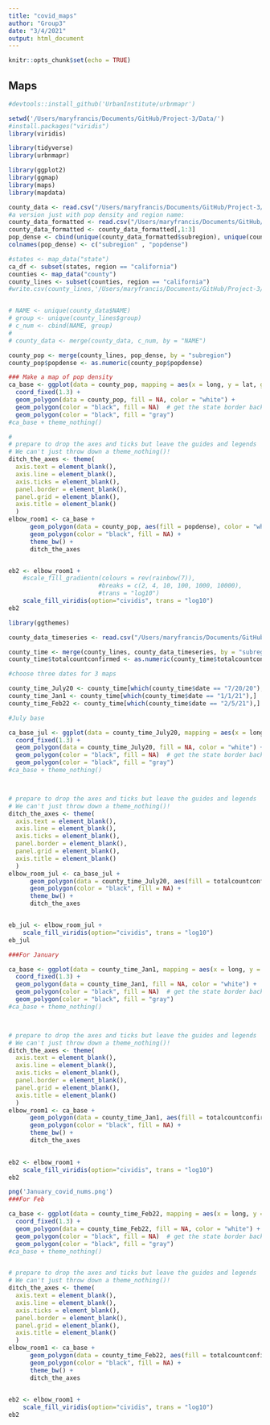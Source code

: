 ```yaml
---
title: "covid_maps"
author: "Group3"
date: "3/4/2021"
output: html_document
---
```


```r
knitr::opts_chunk$set(echo = TRUE)
```

## Maps


```r
#devtools::install_github('UrbanInstitute/urbnmapr')

setwd('/Users/maryfrancis/Documents/GitHub/Project-3/Data/')
#install.packages("viridis")
library(viridis)

library(tidyverse)
library(urbnmapr)

library(ggplot2)
library(ggmap)
library(maps)
library(mapdata)

county_data <- read.csv("/Users/maryfrancis/Documents/GitHub/Project-3/Data/final_mapping.csv")
#a version just with pop density and region name:
county_data_formatted <- read.csv("/Users/maryfrancis/Documents/GitHub/Project-3/Data/final_mapping_format.csv")
county_data_formatted <- county_data_formatted[,1:3]
pop_dense <- cbind(unique(county_data_formatted$subregion), unique(county_data_formatted$PopDensity))
colnames(pop_dense) <- c("subregion" , "popdense")

#states <- map_data("state")
ca_df <- subset(states, region == "california")
counties <- map_data("county")
county_lines <- subset(counties, region == "california")
#write.csv(county_lines,'/Users/maryfrancis/Documents/GitHub/Project-3/Data/county_lines.csv')


# NAME <- unique(county_data$NAME)
# group <- unique(county_lines$group)
# c_num <- cbind(NAME, group)
# 
# county_data <- merge(county_data, c_num, by = "NAME")

county_pop <- merge(county_lines, pop_dense, by = "subregion")
county_pop$popdense <- as.numeric(county_pop$popdense)
```

```r
### Make a map of pop density
ca_base <- ggplot(data = county_pop, mapping = aes(x = long, y = lat, group = group)) + 
  coord_fixed(1.3) + 
  geom_polygon(data = county_pop, fill = NA, color = "white") +
  geom_polygon(color = "black", fill = NA)  # get the state border back o
  geom_polygon(color = "black", fill = "gray")
#ca_base + theme_nothing() 

#
# prepare to drop the axes and ticks but leave the guides and legends
# We can't just throw down a theme_nothing()!
ditch_the_axes <- theme(
  axis.text = element_blank(),
  axis.line = element_blank(),
  axis.ticks = element_blank(),
  panel.border = element_blank(),
  panel.grid = element_blank(),
  axis.title = element_blank()
  )
elbow_room1 <- ca_base + 
      geom_polygon(data = county_pop, aes(fill = popdense), color = "white") +
      geom_polygon(color = "black", fill = NA) +
      theme_bw() +
      ditch_the_axes


eb2 <- elbow_room1 + 
    #scale_fill_gradientn(colours = rev(rainbow(7)),
                         #breaks = c(2, 4, 10, 100, 1000, 10000),
                         #trans = "log10")
    scale_fill_viridis(option="cividis", trans = "log10")
eb2

```


```r
library(ggthemes)

county_data_timeseries <- read.csv("/Users/maryfrancis/Documents/GitHub/Project-3/Data/final_mapping_timeseries.csv")

county_time <- merge(county_lines, county_data_timeseries, by = "subregion")
county_time$totalcountconfirmed <- as.numeric(county_time$totalcountconfirmed)

#choose three dates for 3 maps 

county_time_July20 <- county_time[which(county_time$date == "7/20/20"),]
county_time_Jan1 <- county_time[which(county_time$date == "1/1/21"),]
county_time_Feb22 <- county_time[which(county_time$date == "2/5/21"),]


```

```r
#July base

ca_base_jul <- ggplot(data = county_time_July20, mapping = aes(x = long, y = lat, group = group)) + 
  coord_fixed(1.3) + 
  geom_polygon(data = county_time_July20, fill = NA, color = "white") +
  geom_polygon(color = "black", fill = NA)  # get the state border back o
  geom_polygon(color = "black", fill = "gray")
#ca_base + theme_nothing() 



# prepare to drop the axes and ticks but leave the guides and legends
# We can't just throw down a theme_nothing()!
ditch_the_axes <- theme(
  axis.text = element_blank(),
  axis.line = element_blank(),
  axis.ticks = element_blank(),
  panel.border = element_blank(),
  panel.grid = element_blank(),
  axis.title = element_blank()
  )
elbow_room_jul <- ca_base_jul + 
      geom_polygon(data = county_time_July20, aes(fill = totalcountconfirmed), color = "white") +
      geom_polygon(color = "black", fill = NA) +
      theme_bw() +
      ditch_the_axes


eb_jul <- elbow_room_jul + 
    scale_fill_viridis(option="cividis", trans = "log10")
eb_jul

```

```r
###For January

ca_base <- ggplot(data = county_time_Jan1, mapping = aes(x = long, y = lat, group = group)) + 
  coord_fixed(1.3) + 
  geom_polygon(data = county_time_Jan1, fill = NA, color = "white") +
  geom_polygon(color = "black", fill = NA)  # get the state border back o
  geom_polygon(color = "black", fill = "gray")
#ca_base + theme_nothing() 



# prepare to drop the axes and ticks but leave the guides and legends
# We can't just throw down a theme_nothing()!
ditch_the_axes <- theme(
  axis.text = element_blank(),
  axis.line = element_blank(),
  axis.ticks = element_blank(),
  panel.border = element_blank(),
  panel.grid = element_blank(),
  axis.title = element_blank()
  )
elbow_room1 <- ca_base + 
      geom_polygon(data = county_time_Jan1, aes(fill = totalcountconfirmed), color = "white") +
      geom_polygon(color = "black", fill = NA) +
      theme_bw() +
      ditch_the_axes

 
eb2 <- elbow_room1 + 
    scale_fill_viridis(option="cividis", trans = "log10")
eb2
```

```r
png('January_covid_nums.png')
###For Feb

ca_base <- ggplot(data = county_time_Feb22, mapping = aes(x = long, y = lat, group = group)) + 
  coord_fixed(1.3) + 
  geom_polygon(data = county_time_Feb22, fill = NA, color = "white") +
  geom_polygon(color = "black", fill = NA)  # get the state border back o
  geom_polygon(color = "black", fill = "gray")
#ca_base + theme_nothing() 


# prepare to drop the axes and ticks but leave the guides and legends
# We can't just throw down a theme_nothing()!
ditch_the_axes <- theme(
  axis.text = element_blank(),
  axis.line = element_blank(),
  axis.ticks = element_blank(),
  panel.border = element_blank(),
  panel.grid = element_blank(),
  axis.title = element_blank()
  )
elbow_room1 <- ca_base + 
      geom_polygon(data = county_time_Feb22, aes(fill = totalcountconfirmed), color = "white") +
      geom_polygon(color = "black", fill = NA) +
      theme_bw() +
      ditch_the_axes

 
eb2 <- elbow_room1 + 
    scale_fill_viridis(option="cividis", trans = "log10")
eb2

```
